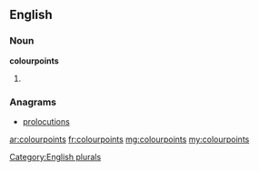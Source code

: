 ==English==

===Noun===
'''colourpoints'''

# {{plural of|colourpoint}}

===Anagrams===
* [[prolocutions#English|prolocutions]]

[[Category:English plurals]]

[[ar:colourpoints]]
[[fr:colourpoints]]
[[mg:colourpoints]]
[[my:colourpoints]]